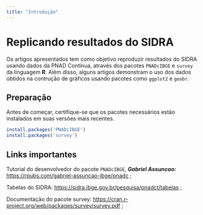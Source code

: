 ---
title: "Introdução"
---

# Replicando resultados do SIDRA

Os artigos apresentados tem como objetivo reproduzir resultados do SIDRA usando dados da PNAD Contínua, através dos pacotes `PNADcIBGE` e `survey` da linguagem **R**. Além disso, alguns artigos demonstram o uso dos dados obtidos na contrução de gráficos usando pacotes como `ggplot2` e `geobr`.

## Preparação

Antes de começar, certifique-se que os pacotes necessários estão instalados em suas versões mais recentes.

```{r instalacao, eval=F}
install.packages('PNADcIBGE') 
install.packages('survey')
```

## Links importantes

Tutorial do desenvolvedor do pacote `PNADcIBGE`, ***Gabriel Assuncao:*** <https://rpubs.com/gabriel-assuncao-ibge/pnadc> ;

Tabelas do SIDRA: <https://sidra.ibge.gov.br/pesquisa/pnadct/tabelas> ;

Documentação do pacote survey: <https://cran.r-project.org/web/packages/survey/survey.pdf> ;
